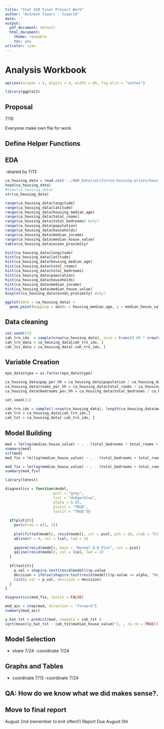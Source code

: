 ```yaml
---
title: "Stat 420 Final Project Work"
author: "Avinash Tiwari - tiwari6"
date: ''
output:
  pdf_document: default
  html_document: 
    theme: readable
    toc: yes  
urlcolor: cyan
---
```


# Analysis Workbook

```r
options(scipen = 1, digits = 4, width = 80, fig.alin = "center")

library(ggplot2)
```

## Proposal
7/10

Everyone make own file for work. 

## Define Helper Functions

## EDA
-shared by 7/13
```r
ca_housing_data = read.csv('../000_Data/california-housing-prices/housing.csv')
head(ca_housing_data)
#View(ca_housing_data)
str(ca_housing_data)
```

```r
range(ca_housing_data$longitude)
range(ca_housing_data$latitude)
range(ca_housing_data$housing_median_age)
range(ca_housing_data$total_rooms)
range(ca_housing_data$total_bedrooms) #why? 
range(ca_housing_data$population)
range(ca_housing_data$households)
range(ca_housing_data$median_income)
range(ca_housing_data$median_house_value)
table(ca_housing_data$ocean_proximity)
```

```r
hist(ca_housing_data$longitude)
hist(ca_housing_data$latitude)
hist(ca_housing_data$housing_median_age)
hist(ca_housing_data$total_rooms)
hist(ca_housing_data$total_bedrooms)
hist(ca_housing_data$population)
hist(ca_housing_data$households)
hist(ca_housing_data$median_income)
hist(ca_housing_data$median_house_value)
boxplot(ca_housing_data$ocean_proximity) #why? 
```

```r
ggplot(data = ca_housing_data) + 
  geom_point(mapping = aes(x = housing_median_age, y = median_house_value))
```

## Data cleaning

```r
set.seed(11)
cah_trn_idx  = sample(nrow(ca_housing_data), size = trunc(0.80 * nrow(ca_housing_data)))
cah_trn_data = ca_housing_data[cah_trn_idx, ]
cah_tst_data = ca_housing_data[-cah_trn_idx, ]
```

## Variable Creation
```r
epa_data$type = as.factor(epa_data$type)

ca_housing_data$pop_per_hh = ca_housing_data$population / ca_housing_data$households
ca_housing_data$rooms_per_hh = ca_housing_data$total_rooms / ca_housing_data$households
ca_housing_data$bedrooms_per_hh = ca_housing_data$total_bedrooms / ca_housing_data$households
```

```r
set.seed(11)

cah_trn_idx = sample(1:nrow(ca_housing_data), length(ca_housing_data$median_house_value)*0.8)
cah_trn = ca_housing_data[cah_trn_idx,]
cah_tst = ca_housing_data[-cah_trn_idx, ]
```

## Model Building
```r
mod = lm(log(median_house_value) ~ . - (total_bedrooms + total_rooms + households + rooms_per_hh +  latitude + population), data = cah_trn)
summary(mod)
vif(mod)
mod_fix = lm(log(median_house_value) ~ . - (total_bedrooms + total_rooms + households + rooms_per_hh +  latitude + population), data = cah_trn, subset = cooks.distance(mod) <= 4 / length(cah_trn$median_house_value))

```

```r
mod_fix = lm(log(median_house_value) ~ . - (total_bedrooms + total_rooms + households + rooms_per_hh +  latitude + population), data = cah_trn, subset = cooks.distance(mod) <= 4 / length(cah_trn$median_house_value))
summary(mod_fix)
```



```r

library(lmtest)

diagnostics = function(model,
                      pcol = "grey",
                      lcol = "dodgerblue",
                      alpha = 0.05,
                      plotit = "TRUE",
                      testit = "TRUE"){
  
  if(plotit){
    par(mfrow = c(1, 2))
    
    plot(fitted(model), resid(model), col = pcol, pch = 20, xlab = "Fitted", ylab = "Residuals", main = "Residuals vs. Fitted")
    abline(h = 0, col = lcol, lwd = 2)
    
    qqnorm(resid(model), main = "Normal Q-Q Plot", col = pcol)
    qqline(resid(model), col = lcol, lwd = 2)
  }
  
  if(testit){
    p_val = shapiro.test(resid(model))$p.value
    decision = ifelse(shapiro.test(resid(model))$p.value <= alpha, "Reject", "Fail to Reject")
    list(p_val = p_val, decision = decision)
  }
}

diagnostics(mod_fix, testit = FALSE)
```


```r
mod_aic = step(mod, direction = "forward")
summary(mod_aic)

```


```r
y_hat_tst = predict(mod, newdata = cah_tst ) 
sqrt(mean((y_hat_tst - cah_tst$median_house_value)^2, , na.rm = TRUE))

```

## Model Selection
- share 7/24
-coordinate 7/24

## Graphs and Tables  
- coordinate 7/13
-coordinate 7/24 

## QA: How do we know what we did makes sense?.

## Move to final report
August 2nd (remember to knit often!!)
Report Due August 5th
